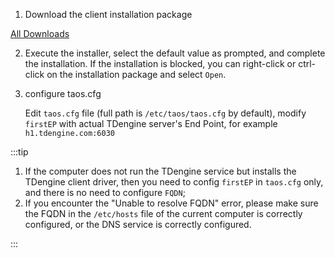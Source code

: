 
1. Download the client installation package
  
  <PkgListV3 type={8} sys="MacOS" />

   [All Downloads](../../releases/tdengine)

2. Execute the installer, select the default value as prompted, and complete the installation. If the installation is blocked, you can right-click or ctrl-click on the installation package and select `Open`.
3. configure taos.cfg

   Edit `taos.cfg` file (full path is `/etc/taos/taos.cfg` by default), modify `firstEP` with actual TDengine server's End Point, for example `h1.tdengine.com:6030`

:::tip

1. If the computer does not run the TDengine service but installs the TDengine client driver, then you need to config `firstEP` in  `taos.cfg` only, and there is no need to configure `FQDN`;
2. If you encounter the "Unable to resolve FQDN" error, please make sure the FQDN in the `/etc/hosts` file of the current computer is correctly configured, or the DNS service is correctly configured.

:::

